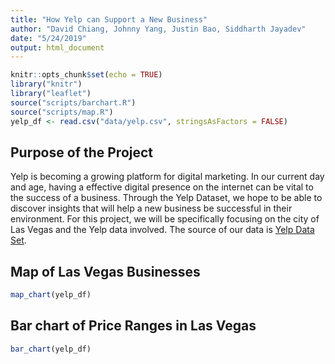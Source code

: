 ```yaml
---
title: "How Yelp can Support a New Business"
author: "David Chiang, Johnny Yang, Justin Bao, Siddharth Jayadev"
date: "5/24/2019"
output: html_document
---
```


```r
knitr::opts_chunk$set(echo = TRUE)
library("knitr")
library("leaflet")
source("scripts/barchart.R")
source("scripts/map.R")
yelp_df <- read.csv("data/yelp.csv", stringsAsFactors = FALSE)
```

## Purpose of the Project
Yelp is becoming a growing platform for digital marketing. In our current day
and age, having a effective digital presence on the internet can be vital to the
success of a business. Through the Yelp Dataset, we hope to be able to discover
insights that will help a new business be successful in their environment. For 
this project, we will be specifically focusing on the city of Las Vegas and the 
Yelp data involved. The source of our data is
[Yelp Data Set](https://www.yelp.com/dataset/challenge).

## Map of Las Vegas Businesses
```r
map_chart(yelp_df)
```

## Bar chart of Price Ranges in Las Vegas
```r
bar_chart(yelp_df)
```
